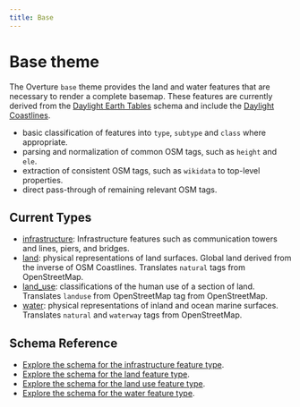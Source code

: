 ```yaml
---
title: Base
---
```


# Base theme

The Overture `base` theme provides the land and water features that are necessary to render a complete basemap. These features are currently derived from the [Daylight Earth Tables](https://daylightmap.org/earth/) schema and include the [Daylight Coastlines](https://daylightmap.org/coastlines.html).

<!--
add use cases here
-->

<!--
add use cases here
-->

- basic classification of features into `type`, `subtype` and `class` where appropriate.
- parsing and normalization of common OSM tags, such as `height` and `ele`.
- extraction of consistent OSM tags, such as `wikidata` to top-level properties.
- direct pass-through of remaining relevant OSM tags.

## Current Types

- [infrastructure](/reference/base/infrastructure): Infrastructure features such as communication towers and lines, piers, and bridges.
- [land](/reference/base/land): physical representations of land surfaces. Global land derived from the inverse of OSM Coastlines. Translates `natural` tags from OpenStreetMap.
- [land_use](/reference/base/land-use): classifications of the human use of a section of land. Translates `landuse` from OpenStreetMap tag from OpenStreetMap.
- [water](/reference/base/water): physical representations of inland and ocean marine surfaces. Translates `natural` and `waterway` tags from OpenStreetMap.

## Schema Reference

- [Explore the schema for the infrastructure feature type](/reference/base/infrastructure).
- [Explore the schema for the land feature type](/reference/base/land).
- [Explore the schema for the land use feature type](/reference/base/land-use).
- [Explore the schema for the water feature type](/reference/base/water).
